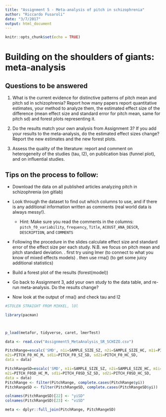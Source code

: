 ```yaml
---
title: "Assignment 5 - Meta-analysis of pitch in schizophrenia"
author: "Riccardo Fusaroli"
date: "3/7/2017"
output: html_document
---
```


```r
knitr::opts_chunk$set(echo = TRUE)
```

# Building on the shoulders of giants: meta-analysis

## Questions to be answered

1. What is the current evidence for distinctive patterns of pitch mean and pitch sd in schizophrenia? Report how many papers report quantitative estimates, your method to analyze them, the estimated effect size of the difference (mean effect size and standard error for pitch mean, same for pitch sd) and forest plots representing it. 

2. Do the results match your own analysis from Assignment 3? If you add your results to the meta-analysis, do the estimated effect sizes change? Report the new estimates and the new forest plots.

3. Assess the quality of the literature: report and comment on heterogeneity of the studies (tau, I2), on publication bias (funnel plot), and on influential studies.

## Tips on the process to follow:

- Download the data on all published articles analyzing pitch in schizophrenia (on gitlab)
- Look through the dataset to find out which columns to use, and if there is any additional information written as comments (real world data is always messy!).
    * Hint: Make sure you read the comments in the columns: `pitch_f0_variability`, `frequency`, `Title`,  `ACOUST_ANA_DESCR`, `DESCRIPTION`, and `COMMENTS`
- Following the procedure in the slides calculate effect size and standard error of the effect size per each study. N.B. we focus on pitch mean and pitch standard deviation.
 . first try using lmer (to connect to what you know of mixed effects models)
 . then use rma() (to get some juicy additional statistics)

- Build a forest plot of the results (forest(model))
 
- Go back to Assignment 3, add your own study to the data table, and re-run meta-analysis. Do the results change?

- Now look at the output of rma() and check tau and I2

```r
#STOLEN STRAIGHT FROM MIKKEL, lOl

library(pacman)



p_load(metafor, tidyverse, caret, lmerTest)

data <- read.csv("Assignment5_MetaAnalysis_SR_SCHIZO.csv")

PitchRange=escalc('SMD', n1i=SAMPLE_SIZE_SZ, n2i=SAMPLE_SIZE_HC, m1i=PITCH_F0_SZ_M,
m2i=PITCH_F0_HC_M, sd1i=PITCH_F0_SZ_SD, sd2i=PITCH_F0_HC_SD,
data = data)

PitchRangeSD=escalc('SMD', n1i=SAMPLE_SIZE_SZ, n2i=SAMPLE_SIZE_HC, m1i=PITCH_F0SD_SZ_M,
m2i=PITCH_F0SD_HC_M, sd1i=PITCH_F0SD_SZ_SD, sd2i=PITCH_F0SD_HC_SD,
data = data)
PitchRange <- filter(PitchRange, complete.cases(PitchRange$yi))
PitchRangeSD <- filter(PitchRangeSD, complete.cases(PitchRangeSD$yi))

colnames(PitchRangeSD)[22] <- "yiSD"
colnames(PitchRangeSD)[23] <- "viSD"

meta <- dplyr::full_join(PitchRange, PitchRangeSD)

```

